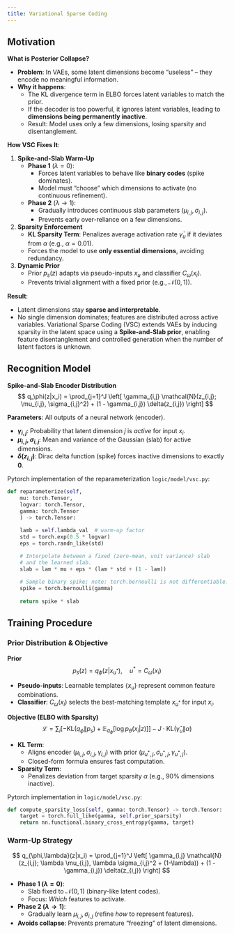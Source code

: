 ```yaml
---
title: Variational Sparse Coding
---
```


## Motivation

**What is Posterior Collapse?**  

- **Problem**: In VAEs, some latent dimensions become "useless" – they encode no meaningful information.  
- **Why it happens**:  
  - The KL divergence term in ELBO forces latent variables to match the prior. 
  - If the decoder is too powerful, it ignores latent variables, leading to **dimensions being permanently inactive**.  
  - Result: Model uses only a few dimensions, losing sparsity and disentanglement.  


**How VSC Fixes It**:  

1. **Spike-and-Slab Warm-Up**  
   - **Phase 1** ($\lambda=0$):  
     - Forces latent variables to behave like **binary codes** (spike dominates).  
     - Model must "choose" which dimensions to activate (no continuous refinement).  
   - **Phase 2** ($\lambda \rightarrow 1$):  
     - Gradually introduces continuous slab parameters ($\mu_{i,j}, \sigma_{i,j}$).  
     - Prevents early over-reliance on a few dimensions.  

2. **Sparsity Enforcement**  
   - **KL Sparsity Term**: Penalizes average activation rate $\bar{\gamma}_u$ if it deviates from $\alpha$ (e.g., $\alpha=0.01$).  
   - Forces the model to use **only essential dimensions**, avoiding redundancy.  

3. **Dynamic Prior**  
   - Prior $p_s(z)$ adapts via pseudo-inputs $x_u$ and classifier $C_\omega(x_i)$.  
   - Prevents trivial alignment with a fixed prior (e.g., $\mathcal{N}(0,1)$).  

**Result**:  

- Latent dimensions stay **sparse and interpretable**.  
- No single dimension dominates; features are distributed across active variables.  Variational Sparse Coding (VSC) extends VAEs by inducing sparsity in the latent space using a **Spike-and-Slab prior**, enabling feature disentanglement and controlled generation when the number of latent factors is unknown.


## Recognition Model
**Spike-and-Slab Encoder Distribution**  
$$ q_\phi(z|x_i) = \prod_{j=1}^J \left[ \gamma_{i,j} \mathcal{N}(z_{i,j}; \mu_{i,j}, \sigma_{i,j}^2) + (1 - \gamma_{i,j}) \delta(z_{i,j}) \right] $$  

**Parameters**: All outputs of a neural network (encoder).  

- **$\gamma_{i,j}$**: Probability that latent dimension $j$ is *active* for input $x_i$.  
- **$\mu_{i,j}, \sigma_{i,j}$**: Mean and variance of the Gaussian (slab) for active dimensions.  
- **$\delta(z_{i,j})$**: Dirac delta function (spike) forces inactive dimensions to exactly **0**.  

Pytorch implementation of the reparameterization ``logic/model/vsc.py``:
```python
def reparameterize(self, 
    mu: torch.Tensor, 
    logvar: torch.Tensor, 
    gamma: torch.Tensor
    ) -> torch.Tensor:
    
    lamb = self.lambda_val  # warm-up factor
    std = torch.exp(0.5 * logvar)
    eps = torch.randn_like(std)

    # Interpolate between a fixed (zero-mean, unit variance) slab 
    # and the learned slab.
    slab = lam * mu + eps * (lam * std + (1 - lam))
    
    # Sample binary spike; note: torch.bernoulli is not differentiable.
    spike = torch.bernoulli(gamma)
    
    return spike * slab
```

## Training Procedure

### Prior Distribution & Objective

**Prior**  
$$ p_s(z) = q_\phi(z|x_{u^*}), \quad u^* = C_\omega(x_i) $$  

- **Pseudo-inputs**: Learnable templates $\{x_u\}$ represent common feature combinations.  
- **Classifier**: $C_\omega(x_i)$ selects the best-matching template $x_{u^*}$ for input $x_i$.  

**Objective (ELBO with Sparsity)**  
$$ \mathcal{L} = \sum_i \left[ -\text{KL}(q_\phi \| p_s) + \mathbb{E}_{q_\phi}[\log p_\theta(x_i|z)] \right] - J \cdot \text{KL}(\bar{\gamma}_u \| \alpha) $$  

- **KL Term**:  
  - Aligns encoder ($\mu_{i,j}, \sigma_{i,j}, \gamma_{i,j}$) with prior ($\mu_{u^*,j}, \sigma_{u^*,j}, \gamma_{u^*,j}$).  
  - Closed-form formula ensures fast computation.  
- **Sparsity Term**:  
  - Penalizes deviation from target sparsity $\alpha$ (e.g., 90% dimensions inactive).  

Pytorch implementation in ``logic/model/vsc.py``:
```python
def compute_sparsity_loss(self, gamma: torch.Tensor) -> torch.Tensor:
    target = torch.full_like(gamma, self.prior_sparsity)
    return nn.functional.binary_cross_entropy(gamma, target)
```

### Warm-Up Strategy  
$$ q_{\phi,\lambda}(z|x_i) = \prod_{j=1}^J \left[ \gamma_{i,j} \mathcal{N}(z_{i,j}; \lambda \mu_{i,j}, \lambda \sigma_{i,j}^2 + (1-\lambda)) + (1 - \gamma_{i,j}) \delta(z_{i,j}) \right] $$  

- **Phase 1 ($\lambda=0$)**:  
  - Slab fixed to $\mathcal{N}(0,1)$ (binary-like latent codes).  
  - Focus: *Which* features to activate.  
- **Phase 2 ($\lambda \rightarrow 1$)**:  
  - Gradually learn $\mu_{i,j}, \sigma_{i,j}$ (refine *how* to represent features).  
- **Avoids collapse**: Prevents premature "freezing" of latent dimensions.  